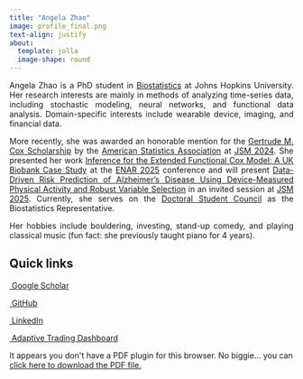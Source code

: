 ```yaml
---
title: "Angela Zhao"
image: profile_final.png
text-align: justify
about:
  template: jolla
  image-shape: round
---
```

<!-- <section id="hero" class="hero d-flex align-items-center text-center"> -->
<!-- <div class="container"> -->
<!--   <h1 class="display-4 fw-bold">PhD Student in Biostatistics</h1> -->
<!--   <p class="lead"> -->
<!--     Time-series modelling · Functional data analysis · Python / R / Java · TensorFlow -->
<!--   </p> -->
<!--   <a class="btn btn-primary btn-lg" -->
<!--      href="resume_AngelaZhao_Jun1_2025.pdf" -->
<!--   >Download Résumé</a> -->
<!-- </div> -->
<!-- </section> -->

::: {style="text-align: justify"}
Angela Zhao is a PhD student in [Biostatistics](https://publichealth.jhu.edu/departments/biostatistics) at Johns Hopkins University. Her research interests are mainly in methods of analyzing time-series data, including stochastic modeling, neural networks, and functional data analysis. Domain-specific interests include wearable device, imaging, and financial data.

More recently, she was awarded an honorable mention for the [Gertrude M. Cox Scholarship](https://ang-zhao.github.io/angzhao.github.io/education.html#awards) by the [American Statistics Association](https://www.amstat.org/) at [JSM 2024](https://ww2.amstat.org/meetings/jsm/2024/). She presented her work [Inference for the Extended Functional Cox Model: A UK Biobank Case Study](publications.qmd) at the [ENAR 2025](https://www.enar.org/meetings/spring2025/) conference and will present [Data-Driven Risk Prediction of Alzheimer’s Disease Using Device-Measured Physical Activity and Robust Variable Selection](publications.qmd) in an invited session at [JSM 2025](https://ww2.amstat.org/meetings/jsm/2025/). Currently, she serves on the [Doctoral Student Council](https://ang-zhao.github.io/angzhao.github.io/work.html#leadership-positions) as the Biostatistics Representative.

Her hobbies include bouldering, investing, stand-up comedy, and playing classical music (fun fact: she previously taught piano for 4 years).
:::

## Quick links {.mt-4}

::: {.d-flex .flex-wrap .gap-3}

[<i class="bi bi-journal-text"></i>&nbsp;Google Scholar](https://scholar.google.com/citations?hl=en&user=Vc9Pn4YAAAAJ){.btn .btn-outline-secondary}

[<i class="bi bi-github"></i>&nbsp;GitHub](https://github.com/ang-zhao?tab=repositories){.btn .btn-dark}

[<i class="bi bi-linkedin"></i>&nbsp;LinkedIn](https://www.linkedin.com/in/angela0zhao/){.btn .btn-outline-primary}

[<i class="bi bi-bar-chart-line"></i>&nbsp;Adaptive Trading Dashboard](https://adaptive-trading.streamlit.app/){.btn .btn-outline-primary}
:::


```{=html}
<object data="resume_AngelaZhao_Jun1_2025.pdf" type="application/pdf" width="100%" height="100%" style="min-height:100vh;">
    <p>It appears you don't have a PDF plugin for this browser.
    No biggie... you can <a href="resume_AngelaZhao_Jun1_2025.pdf">click here to
    download the PDF file.</a></p>
</object>
```